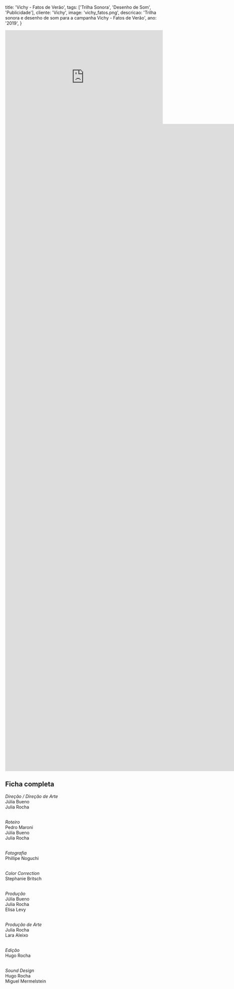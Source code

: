   title: 'Vichy - Fatos de Verão',
  tags: ['Trilha Sonora', 'Desenho de Som', 'Publicidade'],
  cliente: 'Vichy',
  image: 'vichy_fatos.png',
  descricao: 'Trilha sonora e desenho de som para a campanha Vichy - Fatos de Verão',
  ano: '2019',
}

<iframe
  width="100%"
  height="300"
  scrolling="no"
  frameBorder="no"
  allow="autoplay"
  src="https://w.soundcloud.com/player/?url=https%3A//api.soundcloud.com/playlists/soundcloud%253Aplaylists%253A938450149&color=%23997817&auto_play=false&hide_related=false&show_comments=true&show_user=true&show_reposts=false&show_teaser=true&visual=true"
/>

<div
  style={{
    fontSize: 10,
    color: "#cccccc",
    lineBreak: "anywhere",
    wordBreak: "normal",
    overflow: "hidden",
    whiteSpace: "nowrap",
    textOverflow: "ellipsis",
    fontFamily:
      "Interstate, Lucida Grande, Lucida Sans Unicode, Lucida Sans, Garuda, Verdana, Tahoma, sans-serif",
    fontWeight: 100,
  }}
>
  <a
    href="https://soundcloud.com/hugorocha"
    title="hugorocha"
    target="_blank"
    style={{ color: "#cccccc", textDecoration: "none" }}
  >
    hugorocha
  </a>{" "}
  ·{" "}
  <a
    href="https://soundcloud.com/hugorocha/sets/ad-1"
    title="Vichy"
    target="_blank"
    style={{ color: "#cccccc", textDecoration: "none" }}
  >
    Vichy
  </a>
</div>


<iframe width="1840" height="1035" src="https://www.youtube.com/embed/JUVFjaf2uNE" title="VICHY | IDÉAL SOLEIL ANTI-IDADE 2" frameborder="0" allow="accelerometer; autoplay; clipboard-write; encrypted-media; gyroscope; picture-in-picture; web-share" referrerpolicy="strict-origin-when-cross-origin" allowfullscreen></iframe>

<iframe width="1840" height="1035" src="https://www.youtube.com/embed/9QL_mLdx0XQ" title="VICHY | IDÉAL SOLEIL HYDRASOFT" frameborder="0" allow="accelerometer; autoplay; clipboard-write; encrypted-media; gyroscope; picture-in-picture; web-share" referrerpolicy="strict-origin-when-cross-origin" allowfullscreen></iframe>

<iframe width="1840" height="1035" src="https://www.youtube.com/embed/_URnhRSHSMY" title="VICHY | IDÉAL SOLEIL ANTI-IDADE" frameborder="0" allow="accelerometer; autoplay; clipboard-write; encrypted-media; gyroscope; picture-in-picture; web-share" referrerpolicy="strict-origin-when-cross-origin" allowfullscreen></iframe>


## Ficha completa

<i>Direção / Direção de Arte</i><br />
Júlia Bueno<br />
Julia Rocha<br /><br />

<i>Roteiro</i><br />
Pedro Maroni<br />
Júlia Bueno<br />
Julia Rocha<br /><br />

<i>Fotografia</i><br />
Phillipe Noguchi<br /><br />

<i>Color Correction</i><br />
Stephanie Britsch<br /><br />

<i>Produção</i><br />
Júlia Bueno<br />
Julia Rocha<br />
Elisa Levy<br /><br />

<i>Produção de Arte</i><br />
Julia Rocha<br />
Lara Aleixo<br /><br />

<i>Edição</i><br />
Hugo Rocha<br /><br />

<i>Sound Design</i><br />
Hugo Rocha<br />
Miguel Mermelstein
